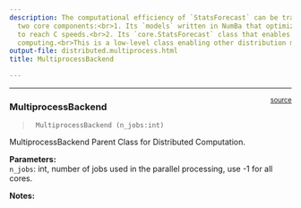 ```yaml
---
description: The computational efficiency of `StatsForecast` can be tracked to its
  two core components:<br>1. Its `models` written in NumBa that optimizes Python code
  to reach C speeds.<br>2. Its `core.StatsForecast` class that enables distributed
  computing.<br>This is a low-level class enabling other distribution methods.<br><br>
output-file: distributed.multiprocess.html
title: MultiprocessBackend

---
```


------------------------------------------------------------------------

<a
href="https://github.com/Nixtla/statsforecast/blob/main/statsforecast/distributed/multiprocess.py#L19"
target="_blank" style="float:right; font-size:smaller">source</a>

### MultiprocessBackend

> ``` text
>  MultiprocessBackend (n_jobs:int)
> ```

MultiprocessBackend Parent Class for Distributed Computation.

**Parameters:**<br> `n_jobs`: int, number of jobs used in the parallel
processing, use -1 for all cores.<br>

**Notes:**<br>

